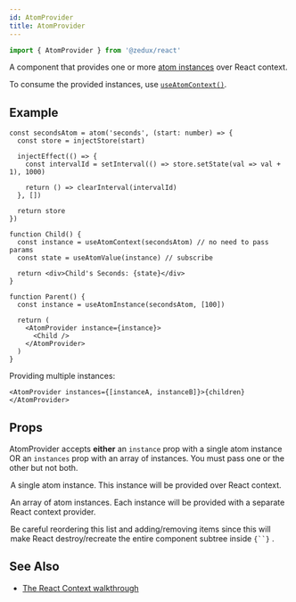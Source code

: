 ```yaml
---
id: AtomProvider
title: AtomProvider
---
```



```ts
import { AtomProvider } from '@zedux/react'
```

A component that provides one or more [atom instances](../classes/AtomInstance) over React context.

To consume the provided instances, use [`useAtomContext()`](../hooks/useAtomContext).

## Example

```tsx live ecosystemId=AtomProvider/example resultVar=Parent
const secondsAtom = atom('seconds', (start: number) => {
  const store = injectStore(start)

  injectEffect(() => {
    const intervalId = setInterval(() => store.setState(val => val + 1), 1000)

    return () => clearInterval(intervalId)
  }, [])

  return store
})

function Child() {
  const instance = useAtomContext(secondsAtom) // no need to pass params
  const state = useAtomValue(instance) // subscribe

  return <div>Child's Seconds: {state}</div>
}

function Parent() {
  const instance = useAtomInstance(secondsAtom, [100])

  return (
    <AtomProvider instance={instance}>
      <Child />
    </AtomProvider>
  )
}
```

Providing multiple instances:

```tsx
<AtomProvider instances={[instanceA, instanceB]}>{children}</AtomProvider>
```

## Props

AtomProvider accepts **either** an `instance` prop with a single atom instance OR an `instances` prop with an array of instances. You must pass one or the other but not both.

<Legend>
  <Item name="instance">
    <p>
      A single <Link to="../classes/AtomInstance">atom instance</Link>. This
      instance will be provided over React context.
    </p>
  </Item>
  <Item name="instances">
    <p>
      An array of atom instances. Each instance will be provided with a separate
      React context provider.
    </p>
    <p>
      Be careful reordering this list and adding/removing items since this will
      make React destroy/recreate the entire component subtree inside <code>{`<AtomProvider>`}</code>
      .
    </p>
  </Item>
</Legend>

## See Also

- [The React Context walkthrough](../../walkthrough/react-context)
